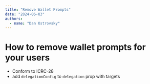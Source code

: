 ```yaml
---
title: "Remove Wallet Prompts"
date: "2024-06-03"
authors:
  - name: "Dan Ostrovsky"
---
```


# How to remove wallet prompts for your users

- Conform to ICRC-28
- add `delegationConfig` to `delegation` prop with targets
